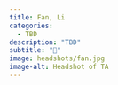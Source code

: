 ```yaml
---
title: Fan, Li
categories: 
  - TBD
description: "TBD"
subtitle: "🔗"
image: headshots/fan.jpg
image-alt: Headshot of TA
---
```

